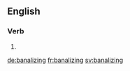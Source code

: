==English==

===Verb===
{{head|en|present participle}}

# {{present participle of|banalize|lang=en|nocat=1}}

[[de:banalizing]]
[[fr:banalizing]]
[[sv:banalizing]]
